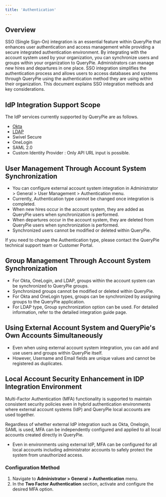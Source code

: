 ```yaml
---
title: 'Authentication'
---
```



## Overview

SSO (Single Sign-On) integration is an essential feature within QueryPie that enhances user authentication and access management while providing a secure integrated authentication environment. By integrating with the account system used by your organization, you can synchronize users and groups within your organization to QueryPie. Administrators can manage new hires and departures in one place. SSO integration simplifies the authentication process and allows users to access databases and systems through QueryPie using the authentication method they are using within their organization. This document explains SSO integration methods and key considerations.

## IdP Integration Support Scope

The IdP services currently supported by QueryPie are as follows.

* [Okta](authentication/integrating-with-okta)
* [LDAP](authentication/integrating-with-ldap)
* Swivel Secure
* OneLogin
* SAML 2.0
* Custom Identity Provider : Only API URL input is possible.

## User Management Through Account System Synchronization

* You can configure external account system integration in Administrator &gt; General &gt; User Management &gt; Authentication menu.
* Currently, Authentication type cannot be changed once integration is completed.
* When new hires occur in the account system, they are added as QueryPie users when synchronization is performed.
* When departures occur in the account system, they are deleted from QueryPie users when synchronization is performed.
* Synchronized users cannot be modified or deleted within QueryPie.

<Callout type="info">
If you need to change the Authentication type, please contact the QueryPie technical support team or Customer Portal.
</Callout>

## Group Management Through Account System Synchronization

* For Okta, OneLogin, and LDAP, groups within the account system can be synchronized to QueryPie groups.
* Synchronized groups cannot be modified or deleted within QueryPie.
* For Okta and OneLogin types, groups can be synchronized by assigning groups to the QueryPie application.
* For LDAP type, Group synchronization option can be used. For detailed information, refer to the detailed integration guide page.

## Using External Account System and QueryPie's Own Accounts Simultaneously

* Even when using external account system integration, you can add and use users and groups within QueryPie itself.
* However, Username and Email fields are unique values and cannot be registered as duplicates.

## Local Account Security Enhancement in IDP Integration Environment

Multi-Factor Authentication (MFA) functionality is supported to maintain consistent security policies even in hybrid authentication environments where external account systems (IdP) and QueryPie local accounts are used together.

Regardless of whether external IdP integration such as Okta, Onelogin, SAML is used, MFA can be independently configured and applied to all local accounts created directly in QueryPie.

* Even in environments using external IdP, MFA can be configured for all local accounts including administrator accounts to safely protect the system from unauthorized access.

### Configuration Method

1.  Navigate to **Administrator &gt; General &gt; Authentication** menu.
2.  In the **Two Factor Authentication** section, activate and configure the desired MFA option.
